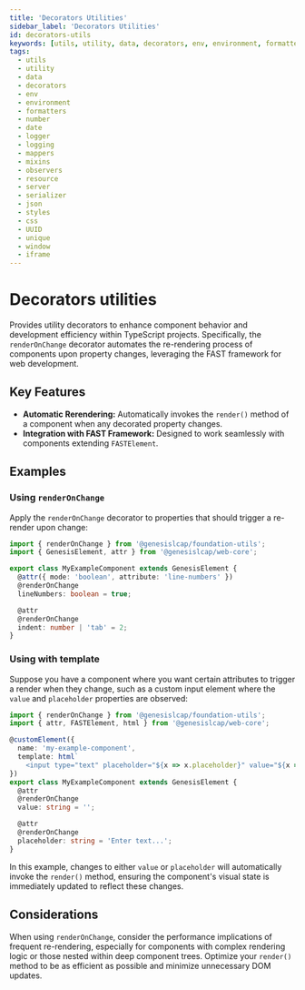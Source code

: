 ```yaml
---
title: 'Decorators Utilities'
sidebar_label: 'Decorators Utilities'
id: decorators-utils
keywords: [utils, utility, data, decorators, env, environment, formatters, number, date, logger, logging, mappers, mixins, observers, resource, server, serializer, json, styles, css, UUID, unique, window, iframe]
tags:
  - utils
  - utility
  - data
  - decorators
  - env
  - environment
  - formatters
  - number
  - date
  - logger
  - logging
  - mappers
  - mixins
  - observers
  - resource
  - server
  - serializer
  - json
  - styles
  - css
  - UUID
  - unique
  - window
  - iframe
---
```


# Decorators utilities

Provides utility decorators to enhance component behavior and development efficiency within TypeScript projects. Specifically, the `renderOnChange` decorator automates the re-rendering process of components upon property changes, leveraging the FAST framework for web development.

## Key Features

- **Automatic Rerendering:** Automatically invokes the `render()` method of a component when any decorated property changes.
- **Integration with FAST Framework:** Designed to work seamlessly with components extending `FASTElement`.

## Examples

### Using `renderOnChange`

Apply the `renderOnChange` decorator to properties that should trigger a re-render upon change:

```typescript
import { renderOnChange } from '@genesislcap/foundation-utils';
import { GenesisElement, attr } from '@genesislcap/web-core';

export class MyExampleComponent extends GenesisElement {
  @attr({ mode: 'boolean', attribute: 'line-numbers' })
  @renderOnChange
  lineNumbers: boolean = true;

  @attr
  @renderOnChange
  indent: number | 'tab' = 2;
}
```

### Using with template

Suppose you have a component where you want certain attributes to trigger a render when they change, such as a custom input element where the `value` and `placeholder` properties are observed:

```typescript
import { renderOnChange } from '@genesislcap/foundation-utils';
import { attr, FASTElement, html } from '@genesislcap/web-core';

@customElement({
  name: 'my-example-component',
  template: html`
    <input type="text" placeholder="${x => x.placeholder}" value="${x => x.value}" />`,
})
export class MyExampleComponent extends GenesisElement {
  @attr
  @renderOnChange
  value: string = '';

  @attr
  @renderOnChange
  placeholder: string = 'Enter text...';
}
```

In this example, changes to either `value` or `placeholder` will automatically invoke the `render()` method, ensuring the component's visual state is immediately updated to reflect these changes.

## Considerations

When using `renderOnChange`, consider the performance implications of frequent re-rendering, especially for components with complex rendering logic or those nested within deep component trees. Optimize your `render()` method to be as efficient as possible and minimize unnecessary DOM updates.
